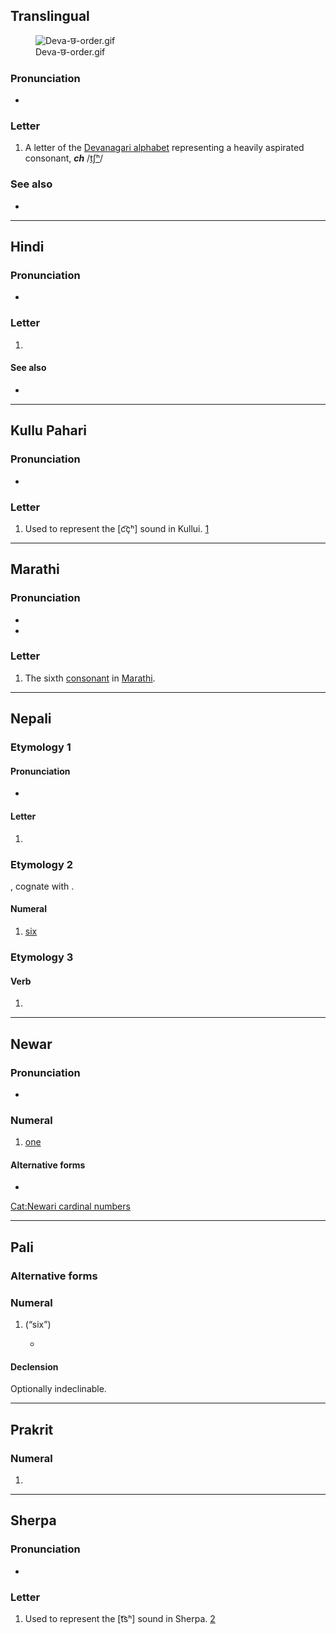 {{character info}}
==Translingual==
[[File:Deva-छ-order.gif|thumb]]

===Pronunciation===
* {{IPA|mul|/t͡ɕʰə/|/t͡ʃʰə/|/t͡sʰə/}}

===Letter===
{{mul-Deva|ch}}

# A letter of the [[Devanagari alphabet]] representing a heavily aspirated consonant, '''''ch''''' /[[tʃʰ]]/

===See also===
* {{list:Devanagari script letters/mul}}

----

==Hindi==

===Pronunciation===
* {{hi-IPA|छ.}}

===Letter===
{{head|hi|letter}}

# {{n-g|the seventh [[consonant]] in [[Hindi]]}}

====See also====
* {{list:Devanagari script letters/hi}}

----

==Kullu Pahari==

===Pronunciation===
* {{IPA|kfx|[c͡çʰ]}}

===Letter===
{{head|kfx|letter|tr=ch}}

# Used to represent the [c͡çʰ] sound in Kullui. [https://omniglot.com/writing/kullui.htm]

----

==Marathi==

===Pronunciation===
* {{mr-IPA}}
* {{audio|mr|LL-Q1571 (mar)-नंदिनी रानडे-छ.wav|Audio}}

===Letter===
{{head|mr|letter}}

# The sixth [[consonant]] in [[Marathi]].

----

==Nepali==
{{number box|ne|6}}

===Etymology 1===

====Pronunciation====
* {{ne-IPA}}

====Letter====
{{head|ne|letter}}

# {{n-g|the seventh [[consonant]] in [[Nepali]]}}

===Etymology 2===
{{inh+|ne|sa|षष्}}, cognate with {{cog|hi|छह}}.

====Numeral====
{{ne-num}}

# {{cln|ne|cardinal numbers}} [[six]]

===Etymology 3===

====Verb====
{{ne-verb form}}

# {{inflection of|ne|हुनु||3|s|low-respect defining|pres}}

----

==Newar==

===Pronunciation===
* {{new-IPA}}

===Numeral===
{{head|new|numeral}}

# [[one]]

====Alternative forms====
* {{l|new|छि}}

[[Cat:Newari cardinal numbers]]

----

==Pali==

===Alternative forms===
{{pi-alt|Latn=cha}}

===Numeral===
{{head|pi|numeral}}

# {{pi-sc|Deva|cha}} (“six”)
#* {{RQ:pi:Kaccayano quote|250|athas|6}}

====Declension====
Optionally indeclinable.
<!-- {{pi-alt|Latn=chachahichannaṃchasu}} transliteration aid -->
{{pi-decl-noun|g=no|number=p
|novoc=true
|nomp_mod=replace|nomp=छ
|accp_mod=replace|accp=छ
|insp_mod=replace|insp=छहि
|ablp_mod=replace|ablp=छहि
|datp_mod=replace|datp=छन्नं
|genp_mod=replace|genp=छन्नं
|locp_mod=replace|locp=छसु
}}

----

==Prakrit==

===Numeral===
{{pra-num}}

# {{pra-sc}}

----

==Sherpa==

===Pronunciation===
* {{xsr-IPA}}

===Letter===
{{head|xsr|letter}}

# Used to represent the [t͡sʰ] sound in Sherpa. [https://omniglot.com/writing/sherpa.htm]